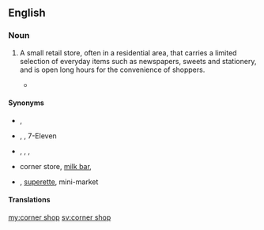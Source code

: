 ==English==

===Noun===
{{en-noun}}

# {{lb|en|UK}} A small retail store, often in a residential area, that carries a limited selection of everyday items such as newspapers, sweets and stationery, and is open long hours for the convenience of shoppers.
#* {{quote-text|year=1992|author=Robert Rankin|title=The Antipope|page=123|passage=After six such encounters in tiny '''corner shops''' which normally complained that they were out of sugar, that the cornflakes were late in again and that they couldn't get tomato sauce for love nor money, the Captain, his head reeling, had staggered into the High Street off-licence.}}

====Synonyms====
* {{sense|UK}} {{l|en|corner store}}, {{l|en|newsagent}}
* {{sense|American English}} {{l|en|convenience store}}, {{l|en|c-store}}, 7-Eleven {{qualifier|genericized trademark}}
* {{sense|Canada}} {{l|en|corner store}}, {{l|en|convenience store}}, {{l|en|variety store}}, {{l|en|dépanneur}} {{qualifier|Quebec}}
* {{sense|Australian English}} corner store, [[milk bar]],
* {{sense|New Zealand}} {{l|en|dairy}}, [[w:superette|superette]], mini-market

====Translations====
{{trans-see|small retail store|convenience store}}

[[my:corner shop]]
[[sv:corner shop]]